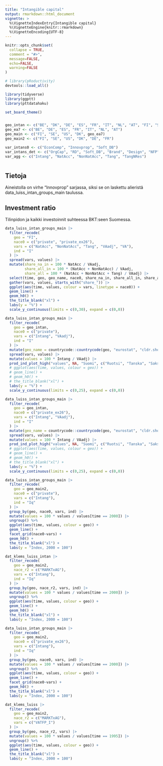 ```yaml
---
title: "Intangible capital"
output: rmarkdown::html_document
vignette: >
  %\VignetteIndexEntry{Intangible capital}
  %\VignetteEngine{knitr::rmarkdown}
  %\VignetteEncoding{UTF-8}
---
```


```r
knitr::opts_chunk$set(
  collapse = TRUE,
  comment = "#>", 
  message=FALSE, 
  echo=FALSE, 
  warning=FALSE
)

```

```r
# library(pRoductivity)
devtools::load_all()

library(tidyverse)
library(ggptt)
library(pttdatahaku)

set_board_theme()


geo_intan <- c("BE", "DK", "DE", "ES", "FR", "IT", "NL", "AT", "FI", "SE", "UK", "NO", "US")
geo_ea7 <- c("BE", "DE", "ES", "FR", "IT", "NL", "AT")
geo_main <- c("FI", "SE", "US", "DK", geo_ea7)
geo_main2 <- c("FI", "SE", "US", "DK", "DE", "FR")

var_intans0 <- c("EconComp", "Innovprop", "Soft_DB")
var_intans_det <- c("OrgCap", "RD", "Soft_DB", "Brand", "Design", "NFP", "OIPP", "Train")
var_agg <- c("Intang", "NatAcc", "NonNatAcc", "Tang", "TangNRes")



```

## Tietoja

Aineistolla on virhe "Innovprop" sarjassa, siksi se on laskettu alieristä 
data_luiss_intan_groups_main taulussa.

## Investment ratio

Tilinpidon ja kaikki investoinnit suhteessa BKT:seen Suomessa.



```r

data_luiss_intan_groups_main |> 
  filter_recode(
    geo = "FI",
    nace0 = c("private", "private_ex26"),
    vars = c("NatAcc", "NonNatAcc", "Tang", "VAadj", "VA"),
    ind = "I"
  ) |> 
  spread(vars, values) |> 
  mutate(share_na_in = 100 * NatAcc / VAadj,
         share_all_in = 100 * (NatAcc + NonNatAcc) / VAadj,
         share_all = 100 * (NatAcc + NonNatAcc + Tang) / VAadj) |> 
  select(time, geo, geo_name, nace0, share_na_in, share_all_in, share_all) |> 
  gather(vars, values, starts_with("share_")) |> 
  ggplot(aes(time, values, colour = vars, linetype = nace0)) +
  geom_line() +
  geom_h0() +
  the_title_blank("xl") +
  labs(y = "%") +
  scale_y_continuous(limits = c(0,30), expand = c(0,0))

```

```r

data_luiss_intan_groups_main |> 
  filter_recode(
    geo = geo_intan,
    nace0 = c("private"),
    vars = c("Intang", "VAadj"),
    ind = "I"
  ) |> 
  mutate(geo_name = countrycode::countrycode(geo, "eurostat", "cldr.short.fi")) |> 
  spread(vars, values) |> 
  mutate(values = 100 * Intang / VAadj) |> 
  prod_ind_plot_high("values", NA, "Suomi", c("Ruotsi", "Tanska", "Saksa", "Ranska", "USA") ) +
  # ggplot(aes(time, values, colour = geo)) +
  # geom_line() +
  # geom_h0() +
  # the_title_blank("xl") +
  labs(y = "%") +
  scale_y_continuous(limits = c(0,25), expand = c(0,0))

```

```r

data_luiss_intan_groups_main |> 
  filter_recode(
    geo = geo_intan,
    nace0 = c("private_ex26"),
    vars = c("Intang", "VAadj"),
    ind = "I"
  ) |> 
  mutate(geo_name = countrycode::countrycode(geo, "eurostat", "cldr.short.fi")) |> 
  spread(vars, values) |> 
  mutate(values = 100 * Intang / VAadj) |> 
  prod_ind_plot_high("values", NA, "Suomi", c("Ruotsi", "Tanska", "Saksa", "Ranska", "USA") ) +
  # ggplot(aes(time, values, colour = geo)) +
  # geom_line() +
  # geom_h0() +
  # the_title_blank("xl") +
  labs(y = "%") +
  scale_y_continuous(limits = c(0,25), expand = c(0,0))

```

```r

data_luiss_intan_groups_main |> 
  filter_recode(
    geo = geo_main2,
    nace0 = c("private"),
    vars = c("Intang"),
    ind = "Iq"
  ) |> 
  group_by(geo, nace0, vars, ind) |> 
  mutate(values = 100 * values / values[time == 2000]) |> 
  ungroup() %>% 
  ggplot(aes(time, values, colour = geo)) +
  geom_line() +
  facet_grid(nace0~vars) +
  geom_h0() +
  the_title_blank("xl") +
  labs(y = "Index, 2000 = 100")

```

```r

dat_klems_luiss_intan |> 
  filter_recode(
    geo = geo_main2,
    nace_r2 = c("MARKTxAG"),
    vars = c("Intang"),
    ind = "Iq"
  ) |> 
  group_by(geo, nace_r2, vars, ind) |> 
  mutate(values = 100 * values / values[time == 2000]) |> 
  ungroup() %>% 
  ggplot(aes(time, values, colour = geo)) +
  geom_line() +
  geom_h0() +
  the_title_blank("xl") +
  labs(y = "Index, 2000 = 100")

```
```r

data_luiss_intan_groups_main |> 
  filter_recode(
    geo = geo_main2,
    nace0 = c("private_ex26"),
    vars = c("Intang"),
    ind = "Iq"
  ) |> 
  group_by(geo, nace0, vars, ind) |> 
  mutate(values = 100 * values / values[time == 2000]) |> 
  ungroup() %>% 
  ggplot(aes(time, values, colour = geo)) +
  geom_line() +
  facet_grid(nace0~vars) +
  geom_h0() +
  the_title_blank("xl") +
  labs(y = "Index, 2000 = 100")

```
```r

dat_klems_luiss |> 
  filter_recode(
    geo = geo_main2,
    nace_r2 = c("MARKTxAG"),
    vars = c("VATFP_I")
  ) |> 
  group_by(geo, nace_r2, vars) |> 
  mutate(values = 100 * values / values[time == 1995]) |> 
  ungroup() %>% 
  ggplot(aes(time, values, colour = geo)) +
  geom_line() +
  the_title_blank("xl") +
  labs(y = "Index, 2000 = 100")

```
